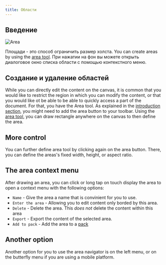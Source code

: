 ```yaml
---
title: Области
---
```



## Введение

![Area](area.png)

Площади - это способ ограничить размер холста. You can create areas by using the [area tool](tools/area). При нажатии на фон вы можете открыть диалоговое окно списка области с помощью контекстного меню.

## Создание и удаление областей

While you can directly edit the content on the canvas, it is common that you would like to restrict the region in which you can modify the content, or that you would like ot be able to be able to quickly access a part of the document. For that, you have the <Monitor className="inline-icon"/> Area tool. As explained in the [introduction section](./), you might need to add the <Monitor className="inline-icon"/> area button to your toolbar. Using the [area tool](tools/area), you can draw rectangle anywhere on the canvas to then define the area.

## More control

You can further define area tool by clicking again on the <Monitor className="inline-icon"/> area button. There, you can define the areas's fixed width, height, or aspect ratio.

## The area context menu

 After drawing an area, you can click or long tap on touch display the area to open a context menu with the following options:

- `Name` - Give the area a name that is convinient for you to use.
- `Enter the area` - Allowing you to edit content only borded by this area.
- `Delete` - Delete the area. This _does not_ delete the content within this area
- `Export` - Export the content of the selected area.
- `Add to pack` - Add the area to a [pack](pack)

## Another option

Another option for you to use the area navigator is on the left menu, or on the butterfly menu if you are using a mobile platform.
